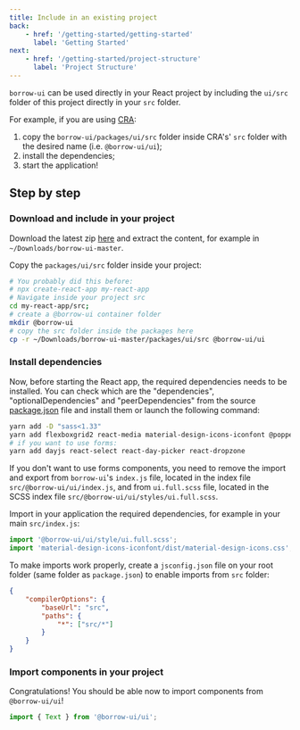 ```yaml
---
title: Include in an existing project
back:
    - href: '/getting-started/getting-started'
      label: 'Getting Started'
next:
    - href: '/getting-started/project-structure'
      label: 'Project Structure'
---
```


`borrow-ui` can be used directly in your React project by including the
`ui/src` folder of this project directly in your `src` folder.

For example, if you are using [CRA](https://create-react-app.dev/):

1. copy the `borrow-ui/packages/ui/src` folder inside CRA's' `src` folder with the desired name
   (i.e. `@borrow-ui/ui`);
2. install the dependencies;
3. start the application!

## Step by step

### Download and include in your project

Download the latest zip [here](https://github.com/borrow-ui/borrow-ui/archive/master.zip)
and extract the content, for example in `~/Downloads/borrow-ui-master`.

Copy the `packages/ui/src` folder inside your project:

```bash
# You probably did this before:
# npx create-react-app my-react-app
# Navigate inside your project src
cd my-react-app/src;
# create a @borrow-ui container folder
mkdir @borrow-ui
# copy the src folder inside the packages here
cp -r ~/Downloads/borrow-ui-master/packages/ui/src @borrow-ui/ui
```

### Install dependencies

Now, before starting the React app, the required dependencies needs to be installed.
You can check which are the "dependencies", "optionalDependencies" and "peerDependencies" from the source
[package.json](https://github.com/borrow-ui/borrow-ui/blob/master/packages/ui/package.json)
file and install them or launch the following command:

```bash
yarn add -D "sass<1.33"
yarn add flexboxgrid2 react-media material-design-icons-iconfont @popperjs/core react-popper lodash.debounce prismjs
# if you want to use forms:
yarn add dayjs react-select react-day-picker react-dropzone
```

If you don't want to use forms components, you need to remove the import and export
from `borrow-ui`'s `index.js` file, located in the index file `src/@borrow-ui/ui/index.js`,
and from `ui.full.scss` file, located in the SCSS index file `src/@borrow-ui/ui/styles/ui.full.scss`.

Import in your application the required dependencies, for example in your main `src/index.js`:

```jsx
import '@borrow-ui/ui/style/ui.full.scss';
import 'material-design-icons-iconfont/dist/material-design-icons.css';
```

To make imports work properly, create a `jsconfig.json`
file on your root folder (same folder as `package.json`) to enable imports from `src` folder:

```json
{
    "compilerOptions": {
        "baseUrl": "src",
        "paths": {
            "*": ["src/*"]
        }
    }
}
```

### Import components in your project

Congratulations! You should be able now to import components from `@borrow-ui/ui`!

```jsx
import { Text } from '@borrow-ui/ui';
```
